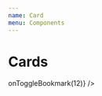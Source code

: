 ```yaml
---
name: Card
menu: Components
---
```



<GlobalStyles />

# Cards

<Props of={Card} />

<Playground>
  <Card
    key={12}
    headImg={
      "https://cdn.pixabay.com/photo/2019/03/08/19/52/galata-4043037_1280.jpg"
    }
    title={"Testcard"}
    text={"Lore Imspum Apps sind toll lorem Imspum "}
    tags={"Urban"}
    bookmarked={true}
    location={"lat: 41.015137, lng: 28.97953"}
    onBookmark={() => onToggleBookmark(12)}
  />
</Playground>
